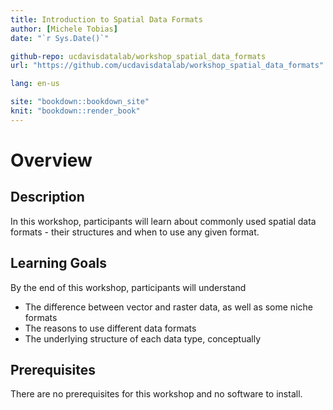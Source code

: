 ```yaml
---
title: Introduction to Spatial Data Formats
author: [Michele Tobias]
date: "`r Sys.Date()`"

github-repo: ucdavisdatalab/workshop_spatial_data_formats
url: "https://github.com/ucdavisdatalab/workshop_spatial_data_formats"

lang: en-us

site: "bookdown::bookdown_site"
knit: "bookdown::render_book"
---
```


# Overview {-}

## Description
In this workshop, participants will learn about commonly used spatial data formats - their structures and when to use any given format.

## Learning Goals

By the end of this workshop, participants will understand 

 * The difference between vector and raster data, as well as some niche formats
 * The reasons to use different data formats
 * The underlying structure of each data type, conceptually
 
## Prerequisites

There are no prerequisites for this workshop and no software to install.
